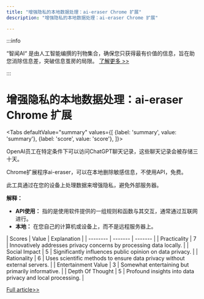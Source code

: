 ```yaml
---
title: "增强隐私的本地数据处理：ai-eraser Chrome 扩展"
description: "增强隐私的本地数据处理：ai-eraser Chrome 扩展"

---
```



:::info

“智闻AI“ 是由人工智能编撰的刊物集合，确保您只获得最有价值的信息，旨在助您消除信息差，突破信息茧房的局限。  [了解更多 >>](/)

:::

# 增强隐私的本地数据处理：ai-eraser Chrome 扩展


<Tabs
	defaultValue="summary"
	values={[
	{label: 'summary', value: 'summary'},
	{label: 'score', value: 'score'},
]}>
<TabItem value="summary">


OpenAI员工在特定条件下可以访问ChatGPT聊天记录，这些聊天记录会被存储三十天。

Chrome扩展程序ai-eraser，可以在本地删除敏感信息，不使用API，免费。

此工具通过在您的设备上处理数据来增强隐私，避免外部服务器。

**解释：**
- **API使用：** 指的是使用软件提供的一组规则和函数与其交互，通常通过互联网进行。
- **本地：** 在您自己的计算机或设备上，而不是远程服务器上。
</TabItem>
<TabItem value="score">
	| Scores     | Value   | Explanation |
	| -------- | ------- | ------- |
	| Practicality  | 7    | Innovatively addresses privacy concerns by processing data locally.    |
	| Social Impact | 5     | Significantly influences public opinion on data privacy.    |
	| Rationality    | 6    | Uses scientific methods to ensure data privacy without external servers.    |
	| Entertainment Value    | 3    | Somewhat entertaining but primarily informative.    |
	| Depth Of Thought    | 5    | Profound insights into data privacy and local processing.    |
</TabItem>
</Tabs>

[Full article>>](https://www.producthunt.com/posts/ai-eraser)
